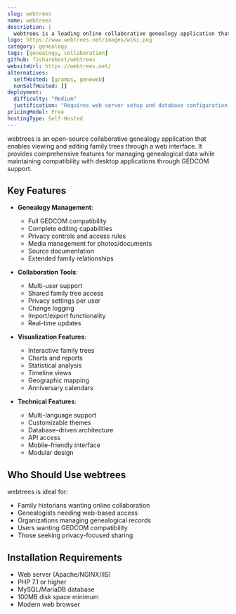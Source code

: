 ```yaml
---
slug: webtrees
name: webtrees
description: |
  webtrees is a leading online collaborative genealogy application that works with standard GEDCOM files, offering full editing capabilities, privacy controls, and media support for photos and documents.
logo: https://www.webtrees.net/images/wiki.png
category: genealogy
tags: [genealogy, collaboration]
github: fisharebest/webtrees
websiteUrl: https://webtrees.net/
alternatives:
  selfHosted: [gramps, geneweb]
  nonSelfHosted: []
deployment:
  difficulty: "Medium"
  justification: "Requires web server setup and database configuration, but has detailed documentation."
pricingModel: Free
hostingType: Self-Hosted
---
```


webtrees is an open-source collaborative genealogy application that enables viewing and editing family trees through a web interface. It provides comprehensive features for managing genealogical data while maintaining compatibility with desktop applications through GEDCOM support.

## Key Features

- **Genealogy Management**:

  - Full GEDCOM compatibility
  - Complete editing capabilities
  - Privacy controls and access rules
  - Media management for photos/documents
  - Source documentation
  - Extended family relationships

- **Collaboration Tools**:

  - Multi-user support
  - Shared family tree access
  - Privacy settings per user
  - Change logging
  - Import/export functionality
  - Real-time updates

- **Visualization Features**:

  - Interactive family trees
  - Charts and reports
  - Statistical analysis
  - Timeline views
  - Geographic mapping
  - Anniversary calendars

- **Technical Features**:
  - Multi-language support
  - Customizable themes
  - Database-driven architecture
  - API access
  - Mobile-friendly interface
  - Modular design

## Who Should Use webtrees

webtrees is ideal for:

- Family historians wanting online collaboration
- Genealogists needing web-based access
- Organizations managing genealogical records
- Users wanting GEDCOM compatibility
- Those seeking privacy-focused sharing

## Installation Requirements

- Web server (Apache/NGINX/IIS)
- PHP 7.1 or higher
- MySQL/MariaDB database
- 100MB disk space minimum
- Modern web browser
